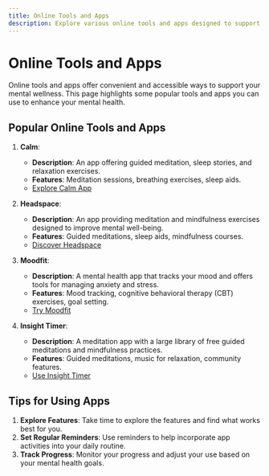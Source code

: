 ```yaml
---
title: Online Tools and Apps
description: Explore various online tools and apps designed to support your mental wellness and help you manage stress.
---
```


# Online Tools and Apps

Online tools and apps offer convenient and accessible ways to support your mental wellness. This page highlights some popular tools and apps you can use to enhance your mental health.

## Popular Online Tools and Apps

1. **Calm**:
   - **Description**: An app offering guided meditation, sleep stories, and relaxation exercises.
   - **Features**: Meditation sessions, breathing exercises, sleep aids.
   - [Explore Calm App](/resources/calm-app)

2. **Headspace**:
   - **Description**: An app providing meditation and mindfulness exercises designed to improve mental well-being.
   - **Features**: Guided meditations, sleep aids, mindfulness courses.
   - [Discover Headspace](/resources/headspace)

3. **Moodfit**:
   - **Description**: A mental health app that tracks your mood and offers tools for managing anxiety and stress.
   - **Features**: Mood tracking, cognitive behavioral therapy (CBT) exercises, goal setting.
   - [Try Moodfit](/resources/moodfit)

4. **Insight Timer**:
   - **Description**: A meditation app with a large library of free guided meditations and mindfulness practices.
   - **Features**: Guided meditations, music for relaxation, community features.
   - [Use Insight Timer](/resources/insight-timer)

## Tips for Using Apps

1. **Explore Features**: Take time to explore the features and find what works best for you.
2. **Set Regular Reminders**: Use reminders to help incorporate app activities into your daily routine.
3. **Track Progress**: Monitor your progress and adjust your use based on your mental health goals.
